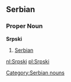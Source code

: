 ==Serbian== 
===Proper Noun===
'''Srpski'''
# [[Serbian]]

[[Category:Serbian nouns]]

[[nl:Srpski]]
[[pl:Srpski]]